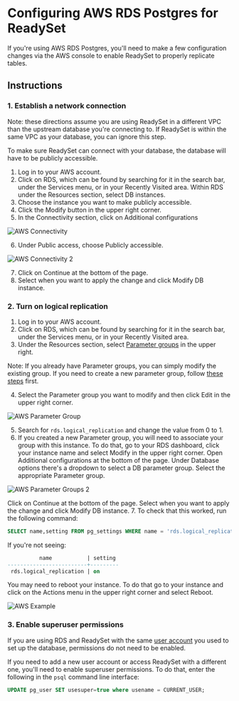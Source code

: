
# Configuring AWS RDS Postgres for ReadySet

If you're using AWS RDS Postgres, you'll need to make a few configuration changes
via the AWS console to enable ReadySet to properly replicate tables.  

## Instructions
### 1. Establish a network connection
<Callout type="info"> Note: these directions assume you are using ReadySet in a different VPC than the upstream database you're connecting to. If ReadySet is within the same VPC as your database, you can ignore this step.</Callout>

To make sure ReadySet can connect with your database, the database will have to be publicly accessible.

1. Log in to your AWS account. 
2. Click on RDS, which can be found by searching for it in the search bar, under the Services menu, or in your Recently Visited area. Within RDS under the Resources section, select DB instances.
3. Choose the instance you want to make publicly accessible.
4. Click the Modify button in the upper right corner.
5. In the Connectivity section, click on Additional configurations	

![AWS Connectivity](/aws-rds-1.png)

6. Under Public access, choose Publicly accessible.

![AWS Connectivity 2](/aws-rds-2.png)

7. Click on Continue at the bottom of the page.
8. Select when you want to apply the change and click Modify DB instance.

### 2. Turn on logical replication

1. Log in to your AWS account. 
2. Click on RDS, which can be found by searching for it in the search bar, under the Services menu, or in your Recently Visited area. 
3. Under the Resources section, select [Parameter groups](https://docs.aws.amazon.com/AmazonRDS/latest/UserGuide/USER_WorkingWithDBInstanceParamGroups.html) in the upper right.

<Callout type="info">Note: If you already have Parameter groups, you can simply modify the existing group. If you need to create a new parameter group, follow [these steps](https://docs.aws.amazon.com/AmazonRDS/latest/UserGuide/USER_WorkingWithDBInstanceParamGroups.html) first.</Callout>

4. Select the Parameter group you want to modify and then click Edit in the upper right corner.

![AWS Parameter Group](/aws-rds-3.png)

5. Search for `rds.logical_replication` and change the value from 0 to 1.
6. If you created a new Parameter group, you will need to associate your group with this instance. To do that, go to your RDS dashboard, click your instance name and select Modify in the upper right corner. Open Additional configurations at the bottom of the page. Under Database options there's a dropdown to 
select a DB parameter group. Select the appropriate Parameter group.

![AWS Parameter Groups 2](/aws-rds-4.png)

Click on Continue at the bottom of the page. Select when you want to apply the change and click 
Modify DB instance.
7. To check that this worked, run the following command:

```sql
SELECT name,setting FROM pg_settings WHERE name = 'rds.logical_replication';
```

If you're not seeing: 

```sql
          name           | setting
-------------------------+---------
 rds.logical_replication | on
 ```



You may need to reboot your instance. To do that go to your instance and click on the Actions menu in the upper right corner and select Reboot. 

![AWS Example](/aws-rds-5.png)


### 3. Enable superuser permissions

If you are using RDS and ReadySet with the same [user account](https://aws.amazon.com/blogs/database/managing-postgresql-users-and-roles/) you used to set up the database, permissions do not need to be enabled. 

If you need to add a new user account or access ReadySet with a different one, you'll need to enable superuser permissions. To do that, enter the following in the `psql` command line interface:

```sql
UPDATE pg_user SET usesuper=true where usename = CURRENT_USER;
```
